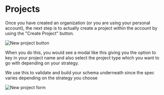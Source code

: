 # Projects

Once you have created an organization (or you are using your personal account), the next step is to actually create a project within the account by using the "Create Project" button.

![New project button](../../public/new-project-button.png)

When you do this, you would see a modal like this giving you the option to key in your project name and also select the project type which you want to go with depending on your strategy.

We use this to validate and build your schema underneath since the spec varies depending on the strategy you choose

![New project form](../../public/new-project-form.png)
